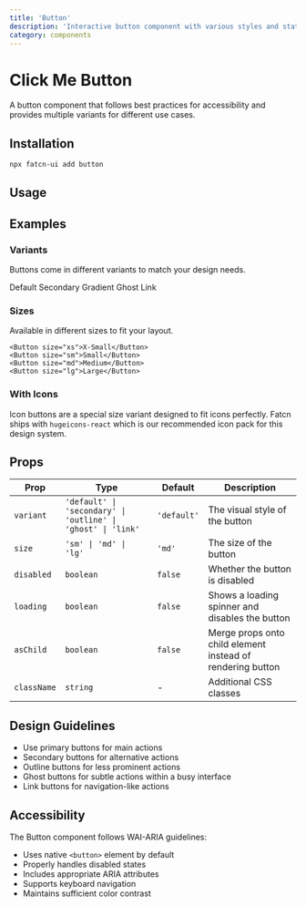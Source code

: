 ```yaml
---
title: 'Button'
description: 'Interactive button component with various styles and states.'
category: components
---
```


# Click Me Button

A button component that follows best practices for accessibility and provides multiple variants for different use cases.

## Installation 

```bash
npx fatcn-ui add button
```

## Usage

<ComponentPreview name='button' />

## Examples

### Variants

Buttons come in different variants to match your design needs.

<Tabs defaultValue='default'>
    <TabsList>
        <TabsTrigger value='default'>Default</TabsTrigger>
        <TabsTrigger value='secondary'>Secondary</TabsTrigger>
        <TabsTrigger value='gradient'>Gradient</TabsTrigger>
        <TabsTrigger value='ghost'>Ghost</TabsTrigger>
        <TabsTrigger value='link'>Link</TabsTrigger>
    </TabsList>
    <TabsContent value='default'>
        <ComponentPreview
        name='button'
        />
    </TabsContent>
    <TabsContent value='secondary'>
        <ComponentPreview
        name='secondary_button'
        />
    </TabsContent>
    <TabsContent value='gradient'>
        <ComponentPreview
        name='gradient_button'
        />
    </TabsContent>
    <TabsContent value='ghost'>
        <ComponentPreview
        name='ghost_button'
        />
    </TabsContent>
    <TabsContent value='link'>
        <ComponentPreview
        name='link_button'
        />
    </TabsContent>
</Tabs>

### Sizes

Available in different sizes to fit your layout.

```tsx
<Button size="xs">X-Small</Button>
<Button size="sm">Small</Button>
<Button size="md">Medium</Button>
<Button size="lg">Large</Button>
```


### With Icons

Icon buttons are a special size variant designed to fit icons perfectly. Fatcn ships with `hugeicons-react` which is our
recommended icon pack for this design system.

<ComponentPreview name='icon_button' />

## Props

| Prop        | Type                                                         | Default     | Description                                                |
| ----------- | ------------------------------------------------------------ | ----------- | ---------------------------------------------------------- |
| `variant`   | `'default' \| 'secondary' \| 'outline' \| 'ghost' \| 'link'` | `'default'` | The visual style of the button                             |
| `size`      | `'sm' \| 'md' \| 'lg'`                                       | `'md'`      | The size of the button                                     |
| `disabled`  | `boolean`                                                    | `false`     | Whether the button is disabled                             |
| `loading`   | `boolean`                                                    | `false`     | Shows a loading spinner and disables the button            |
| `asChild`   | `boolean`                                                    | `false`     | Merge props onto child element instead of rendering button |
| `className` | `string`                                                     | -           | Additional CSS classes                                     |

## Design Guidelines

- Use primary buttons for main actions
- Secondary buttons for alternative actions
- Outline buttons for less prominent actions
- Ghost buttons for subtle actions within a busy interface
- Link buttons for navigation-like actions

## Accessibility

The Button component follows WAI-ARIA guidelines:

- Uses native `<button>` element by default
- Properly handles disabled states
- Includes appropriate ARIA attributes
- Supports keyboard navigation
- Maintains sufficient color contrast
